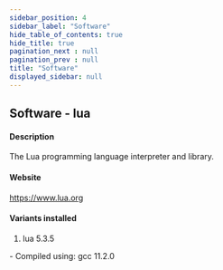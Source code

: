 ```yaml
---
sidebar_position: 4
sidebar_label: "Software"
hide_table_of_contents: true
hide_title: true
pagination_next : null
pagination_prev : null
title: "Software"
displayed_sidebar: null
---
```


## Software - lua


#### Description
The Lua programming language interpreter and library.

#### Website
https://www.lua.org

#### Variants installed
1. lua 5.3.5
<div class="ul-circle">
    - Compiled using: gcc 11.2.0
</div>

